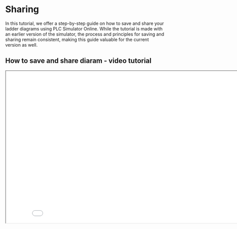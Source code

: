 # Sharing

In this tutorial, we offer a step-by-step guide on how to save and share your ladder diagrams using PLC Simulator Online. While the tutorial is made with an earlier version of the simulator, the process and principles for saving and sharing remain consistent, making this guide valuable for the current version as well.

## How to save and share diaram - video tutorial

<div className="aspect-[16/9] relative">
  <iframe
    className="absolute inset-0 w-full h-full"
    width="853"
    height="480"
    src={`https://www.youtube.com/embed/NwzdjFI9j9Q`}
    allow="accelerometer; clipboard-write; encrypted-media; gyroscope; picture-in-picture"
    allowFullScreen
    title="Embedded youtube"
  />
</div>

Learn how to save your work effectively and share your ladder logic diagrams with others, fostering a
collaborative and enriching learning experience. We are in the process of updating our tutorial resources
to incorporate all the latest features, so keep an eye out for future content!
